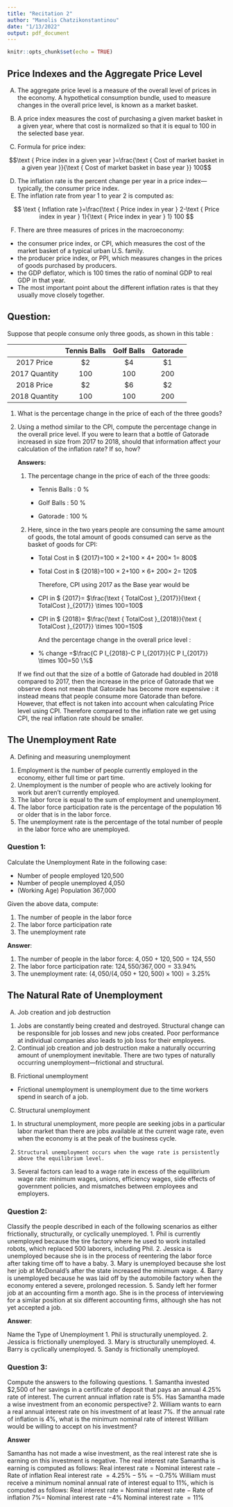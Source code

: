 ```yaml
---
title: "Recitation 2"
author: "Manolis Chatzikonstantinou"
date: "1/13/2022"
output: pdf_document
---
```


```r
knitr::opts_chunk$set(echo = TRUE)
```

## Price Indexes and the Aggregate Price Level 
A.	The aggregate price level is a measure of the overall level of prices in the economy. A hypothetical consumption bundle, used to measure changes in the overall price level, is known as a market basket.
B.	A price index measures the cost of purchasing a given market basket in a given year, where that cost is normalized so that it is equal to 100 in the selected base year. 

C.	Formula for price index: 

$$\text { Price index in a given year }=\frac{\text { Cost of market basket in a given year }}{\text { Cost of market basket in base year }} 100$$

D.	The inflation rate is the percent change per year in a price index—typically, the consumer price index. 
E.	The inflation rate from year 1 to year 2 is computed as: 

$$
\text { Inflation rate }=\frac{\text { Price index in year } 2-\text { Price index in year } 1}{\text { Price index in year } 1} 100
$$

F.	There are three measures of prices in the macroeconomy: 
-	the consumer price index, or CPI, which measures the cost of the market basket of a typical urban U.S. family. 
-	the producer price index, or PPI, which measures changes in the prices of goods purchased by producers. 
-	the GDP deflator, which is 100 times the ratio of nominal GDP to real GDP in that year.
-	The most important point about the different inflation rates is that they usually move closely together.


## Question:

Suppose that people consume only three goods, as shown in this table :

|               | Tennis Balls | Golf Balls | Gatorade |
|:-------------:|:------------:|:----------:|:--------:|
|  2017 Price   |     \$2      |    \$4     |   \$1    |
| 2017 Quantity |     100      |    100     |   200    |
|  2018 Price   |     \$2      |    \$6     |   \$2    |
| 2018 Quantity |     100      |    100     |   200    |

1.  What is the percentage change in the price of each of the three goods?

2.  Using a method similar to the CPI, compute the percentage change in the overall price level. If you were to learn that a bottle of Gatorade increased in size from 2017 to 2018, should that information affect your calculation of the inflation rate? If so, how?

    **Answers:**

    1.  The percentage change in the price of each of the three goods:

        -   Tennis Balls : 0 %

        -   Golf Balls : 50 %

        -   Gatorade : 100 %

    2.  Here, since in the two years people are consuming the same amount of goods, the total amount of goods consumed can serve as the basket of goods for CPI:

        -   Total Cost in \$ {2017}=100 $\times$ 2+100 $\times$ 4+ 200$\times$ 1= 800\$

        -   Total Cost in \$ {2018}=100 $\times$ 2+100 $\times$ 6+ 200$\times$ 2= 120\$

            Therefore, CPI using 2017 as the Base year would be

        -   CPI in \$ {2017}= $\frac{\text { TotalCost }_{2017}}{\text { TotalCost }_{2017}} \times 100=100$

        -   CPI in \$ {2018}= $\frac{\text { TotalCost }_{2018}}{\text { TotalCost }_{2017}} \times 100=150$

            And the percentage change in the overall price level :

        -   \% change =$\frac{C P I_{2018}-C P I_{2017}}{C P I_{2017}} \times 100=50 \%$

    If we find out that the size of a bottle of Gatorade had doubled in 2018 compared to 2017, then the increase in the price of Gatorade that we observe does not mean that Gatorade has become more expensive : it instead means that people consume more Gatorade than before. However, that effect is not taken into account when calculating Price level using CPI. Therefore compared to the inflation rate we get using CPI, the real inflation rate should be smaller.
    
    
## The Unemployment Rate 
A.	Defining and measuring unemployment 
  1.	Employment is the number of people currently employed in the economy, either full time or part time. 
  2.	Unemployment is the number of people who are actively looking for work but aren’t currently employed. 
  3.	The labor force is equal to the sum of employment and unemployment. 
  4.	The labor force participation rate is the percentage of the population 16 or older that is in the labor force. 
  5.	The unemployment rate is the percentage of the total number of people in the labor force who are unemployed. 


### Question 1:

Calculate the Unemployment Rate in the following case:

- Number of people employed	120,500
- Number of people unemployed	4,050
- (Working Age) Population	367,000

Given the above data, compute:

1.	The number of people in the labor force
2.	The labor force participation rate
3.	The unemployment rate 

__Answer__:

1. The number of people in the labor force: $4,050+120,500=124,550$
2. The labor force participation rate: $124,550 / 367,000=33.94 \%$
3. The unemployment rate: $(4,050 /(4,050+120,500) \times 100)=3.25 \%$


## The Natural Rate of Unemployment 

A.	Job creation and job destruction 
  1.	Jobs are constantly being created and destroyed. Structural change can be responsible for job losses and new jobs created. Poor performance at individual companies also leads to job loss for their employees. 
  2.	Continual job creation and job destruction make a naturally occurring amount of unemployment inevitable. There are two types of naturally occurring unemployment—frictional and structural. 
B.	Frictional unemployment 
  -	Frictional unemployment is unemployment due to the time workers spend in search of a job. 
C.	Structural unemployment 
  1.	In structural unemployment, more people are seeking jobs in a particular labor market than there are jobs available at the current wage rate, even when the economy is at the peak of the business cycle. 
  2.	 Structural unemployment occurs when the wage rate is persistently above the equilibrium level.  
  3.	Several factors can lead to a wage rate in excess of the equilibrium wage rate: minimum wages, unions, efficiency wages, side effects of government policies, and mismatches between employees and employers.
  
### Question 2:


Classify the people described in each of the following scenarios as either frictionally, structurally, or cyclically unemployed. 
1.	Phil is currently unemployed because the tire factory where he used to work installed robots, which replaced 500 laborers, including Phil. 
2.	Jessica is unemployed because she is in the process of reentering the labor force after taking time off to have a baby. 
3.	Mary is unemployed because she lost her job at McDonald’s after the state increased the minimum wage. 
4.	Barry is unemployed because he was laid off by the automobile factory when the economy entered a severe, prolonged recession. 
5.	Sandy left her former job at an accounting firm a month ago. She is in the process of interviewing for a similar position at six different accounting firms, although she has not yet accepted a job. 



__Answer__:

Name the Type of Unemployment
1.	Phil is structurally unemployed. 
2.	Jessica is frictionally unemployed. 
3.	Mary is structurally unemployed. 
4.	Barry is cyclically unemployed. 
5.	Sandy is frictionally unemployed.




### Question 3:

Compute the answers to the following questions. 
1.	Samantha invested $2,500 of her savings in a certificate of deposit that pays an annual 4.25% rate of interest. The current annual inflation rate is 5%. Has Samantha made a wise investment from an economic perspective? 
2.	William wants to earn a real annual interest rate on his investment of at least 7%. If the annual rate of inflation is 4%, what is the minimum nominal rate of interest William would be willing to accept on his investment? 

__Answer__

Samantha has not made a wise investment, as the real interest rate she is earning on this investment is negative. The real interest rate Samantha is earning is computed as follows:
Real interest rate $=$ Nominal interest rate $-$ Rate of inflation
Real interest rate $=4.25 \%-5 \%=-0.75 \%$
William must receive a minimum nominal annual rate of interest equal to $11 \%$, which is computed as follows: Real interest rate $=$ Nominal interest rate $-$ Rate of inflation
$7 \%=$ Nominal interest rate $-4 \%$
Nominal interest rate $=11 \%$
